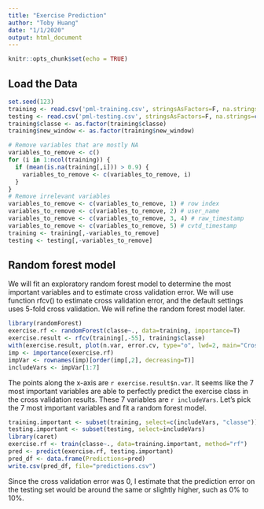 ```yaml
---
title: "Exercise Prediction"
author: "Toby Huang"
date: "1/1/2020"
output: html_document
---
```


```r
knitr::opts_chunk$set(echo = TRUE)
```

## Load the Data

```r
set.seed(123)
training <- read.csv('pml-training.csv', stringsAsFactors=F, na.strings=c("NA", ""))
testing <- read.csv('pml-testing.csv', stringsAsFactors=F, na.strings=c("NA", ""))
training$classe <- as.factor(training$classe)
training$new_window <- as.factor(training$new_window)

# Remove variables that are mostly NA
variables_to_remove <- c()
for (i in 1:ncol(training)) {
  if (mean(is.na(training[,i])) > 0.9) {
    variables_to_remove <- c(variables_to_remove, i)
  }
}
# Remove irrelevant variables
variables_to_remove <- c(variables_to_remove, 1) # row index
variables_to_remove <- c(variables_to_remove, 2) # user_name
variables_to_remove <- c(variables_to_remove, 3, 4) # raw_timestamp
variables_to_remove <- c(variables_to_remove, 5) # cvtd_timestamp
training <- training[,-variables_to_remove]
testing <- testing[,-variables_to_remove]
```

## Random forest model
We will fit an exploratory random forest model to determine the most important variables and to estimate cross validation error. We will use function rfcv() to estimate cross validation error, and the default settings uses 5-fold cross validation. We will refine the random forest model later.

```r
library(randomForest)
exercise.rf <- randomForest(classe~., data=training, importance=T)
exercise.result <- rfcv(training[,-55], training$classe)
with(exercise.result, plot(n.var, error.cv, type="o", lwd=2, main="Cross Validation Error", xlab="Number of Variables", ylab="Error Rate"))
imp <- importance(exercise.rf)
impVar <- rownames(imp)[order(imp[,2], decreasing=T)]
includeVars <- impVar[1:7]
```

The points along the x-axis are `r exercise.result$n.var`. It seems like the 7 most important variables are able to perfectly predict the exercise class in the cross validation results. These 7 variables are `r includeVars`. Let's pick the 7 most important variables and fit a random forest model.

```r
training.important <- subset(training, select=c(includeVars, "classe"))
testing.important <- subset(testing, select=includeVars)
library(caret)
exercise.rf <- train(classe~., data=training.important, method="rf")
pred <- predict(exercise.rf, testing.important)
pred_df <- data.frame(Predictions=pred)
write.csv(pred_df, file="predictions.csv")
```

Since the cross validation error was 0, I estimate that the prediction error on the testing set would be around the same or slightly higher, such as 0% to 10%.